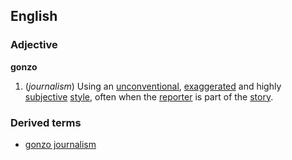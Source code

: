 ==English==
===Adjective===
{{wikipedia}}
'''gonzo'''
#(''journalism'') Using an [[unconventional]], [[exaggerated]] and highly [[subjective]] [[style]], often when the [[reporter]] is part of the [[story]].
===Derived terms===
*[[gonzo journalism]]